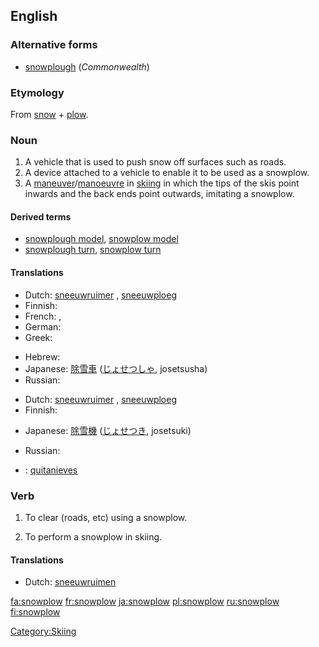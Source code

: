 ==English==

===Alternative forms===
* [[snowplough]] (''Commonwealth'')

===Etymology===
From [[snow]] + [[plow]].

===Noun===
{{en-noun}}

# A vehicle that is used to push snow off surfaces such as roads.
# A device attached to a vehicle to enable it to be used as a snowplow.
# A [[maneuver]]/[[manoeuvre]] in [[skiing]] in which the tips of the skis point inwards and the back ends point outwards, imitating a snowplow.

====Derived terms====
* [[snowplough model]], [[snowplow model]]
* [[snowplough turn]], [[snowplow turn]]

====Translations====
{{trans-top|vehicle}}
* Dutch: [[sneeuwruimer]] {{m}}, [[sneeuwploeg]] {{f}}
* Finnish: {{t-|fi|lumiaura}}
* French: {{qualifier|France}} {{t+|fr|chasse-neige}}, {{qualifier|Quebec}} {{t+|fr|charrue}}
* German: {{t+|de|Schneepflug|m}}
* Greek: {{t-|el|εκχιονιστήρας|m}}
{{trans-mid}}
* Hebrew: {{t-|he|מפלסת שלג|f|tr=mefaleset sheleg}}
* Japanese: [[除雪車]] ([[じょせつしゃ]], josetsusha)
* Russian: {{t+|ru|снегоочиститель|m|tr=sn'egoočistít'el'}}
{{trans-bottom}}

{{trans-top|device}}
* Dutch: [[sneeuwruimer]] {{m}}, [[sneeuwploeg]] {{f}}
* Finnish: {{t-|fi|lumiaura}}
{{trans-mid}}
* Japanese: [[除雪機]] ([[じょせつき]], josetsuki)
{{trans-bottom}}

{{trans-top|in skiing}}
* Russian: {{t+|ru|плуг|m|tr=plug}}
{{trans-mid}}
{{trans-bottom}}

{{checktrans}}
<!--Remove this section once all of the translations below have been moved into the tables above.-->
* {{ttbc|Spanish}}: [[quitanieves]] {{m}}

===Verb===
{{en-verb}}

# {{transitive}} To clear (roads, etc) using a snowplow.
# {{intransitive}} To perform a snowplow in skiing.

====Translations====
{{trans-top|transitive: clear (roads, etc) using a snowplow}}
* Dutch: [[sneeuwruimen]]
{{trans-mid}}
{{trans-bottom}}

{{trans-top|intransitive: perform a snowplow in skiing}}
{{trans-mid}}
{{trans-bottom}}

[[Category:Skiing]]

[[fa:snowplow]]
[[fr:snowplow]]
[[ja:snowplow]]
[[pl:snowplow]]
[[ru:snowplow]]
[[fi:snowplow]]